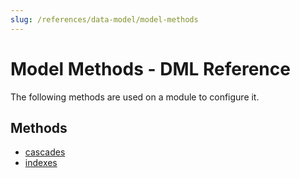 ```yaml
---
slug: /references/data-model/model-methods
---
```



# Model Methods - DML Reference

The following methods are used on a module to configure it.

## Methods

- [cascades](../Model_Methods/methods/dml.Model_Methods.cascades/page.mdx)
- [indexes](../Model_Methods/methods/dml.Model_Methods.indexes/page.mdx)
